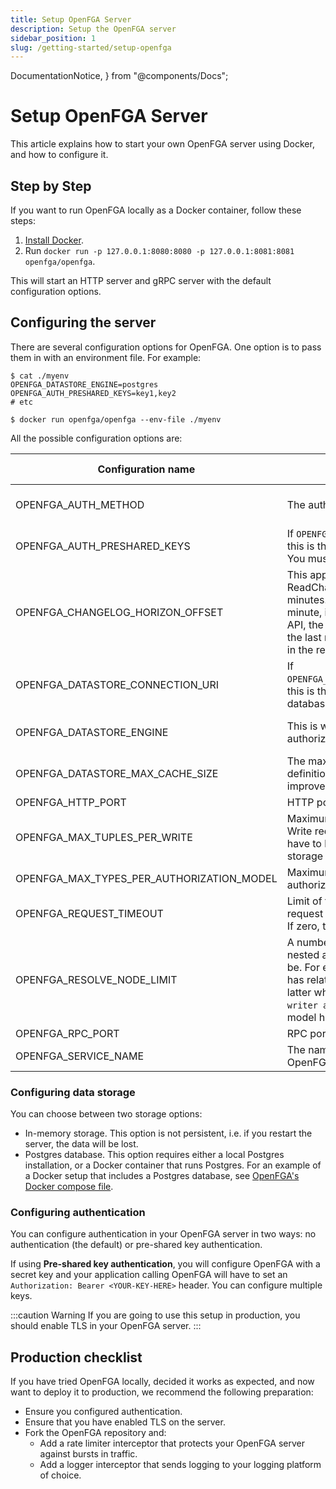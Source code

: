 ```yaml
---
title: Setup OpenFGA Server
description: Setup the OpenFGA server
sidebar_position: 1
slug: /getting-started/setup-openfga
---
```


  DocumentationNotice,
} from "@components/Docs";

# Setup OpenFGA Server

<DocumentationNotice />

This article explains how to start your own OpenFGA server using Docker, and how to configure it.

## Step by Step

If you want to run OpenFGA locally as a Docker container, follow these steps:

1. [Install Docker](https://docs.docker.com/get-docker/).
2. Run `docker run -p 127.0.0.1:8080:8080 -p 127.0.0.1:8081:8081 openfga/openfga`.

This will start an HTTP server and gRPC server with the default configuration options.

## Configuring the server

There are several configuration options for OpenFGA. One option is to pass them in with an environment file. For example:

```
$ cat ./myenv
OPENFGA_DATASTORE_ENGINE=postgres
OPENFGA_AUTH_PRESHARED_KEYS=key1,key2
# etc

$ docker run openfga/openfga --env-file ./myenv
```

All the possible configuration options are:

| Configuration name                        | Description                                                                                                                                                                                                                                      | Required | Type                     | Default value | Example                                            |
|-------------------------------------------|--------------------------------------------------------------------------------------------------------------------------------------------------------------------------------------------------------------------------------------------------|----------|--------------------------|---------------|----------------------------------------------------|
| OPENFGA_AUTH_METHOD                       | The authentication method chosen.                                                                                                                                                                                                                | No       | enum: [none, preshared]  | none          |                                                    |
| OPENFGA_AUTH_PRESHARED_KEYS               | If `OPENFGA_AUTH_METHOD=preshared`, this is the array of accepted keys. You must specify at least one.                                                                                                                                           | No       | array of string          |               | `key1,key2`                                        |
| OPENFGA_CHANGELOG_HORIZON_OFFSET          | This applies only to the ReadChanges API. It's a duration in minutes. For example, if set to 1 minute, if you call the ReadChanges API, the changes that occurred in the last minute will not be included in the response.                       | No       | number                   | 0             |                                                    |
| OPENFGA_DATASTORE_CONNECTION_URI          | If `OPENFGA_DATASTORE_ENGINE=postgres`, this is the connection URI to the database.                                                                                                                                                              | No       | string                   |               | `postgres://user:password@localhost:5432/database` |
| OPENFGA_DATASTORE_ENGINE                  | This is where your data (tuples, authorization models, etc.) will live.                                                                                                                                                                          | No       | enum: [memory, postgres] | memory        |                                                    |
| OPENFGA_DATASTORE_MAX_CACHE_SIZE          | The maximum number of type definitions to store in a cache. This improves the latency of some APIs.                                                                                                                                              | No       | number                   | 100000        |                                                    |
| OPENFGA_HTTP_PORT                         | HTTP port where OpenFGA will run.                                                                                                                                                                                                                | No       | number                   | 8080          |                                                    |
| OPENFGA_MAX_TUPLES_PER_WRITE              | Maximum number of tuples that a Write request can accept. This may have to be set depending on your storage choice.                                                                                                                              | No       | number                   | 100           |                                                    |
| OPENFGA_MAX_TYPES_PER_AUTHORIZATION_MODEL | Maximum number of types that an authorization model can have.                                                                                                                                                                                    | No       | number                   | 100           |                                                    |
| OPENFGA_REQUEST_TIMEOUT                   | Limit of time, in seconds, that a request can take before it times out. If zero, there is no timeout.                                                                                                                                            | No       | string                   | 0s            |                                                    |
| OPENFGA_RESOLVE_NODE_LIMIT                | A number that indicates how deeply nested an authorization model can be. For example, if a type `document` has relations `reader` and `writer`, the latter which is defined as `define writer as reader`, this authorization model has 2 levels. | No       | number                   | 25            |                                                    |
| OPENFGA_RPC_PORT                          | RPC port where OpenFGA will run.                                                                                                                                                                                                                 | No       | number                   | 8081          |                                                    |
| OPENFGA_SERVICE_NAME                      | The name you want to give to your OpenFGA server.                                                                                                                                                                                                | No       | string                   | openfga       |                                                    |

### Configuring data storage

You can choose between two storage options:

- In-memory storage. This option is not persistent, i.e. if you restart the server, the data will be lost.
- Postgres database. This option requires either a local Postgres installation, or a Docker container that runs Postgres. For an example of a Docker setup that includes a Postgres database, see [OpenFGA's Docker compose file](https://github.com/openfga/openfga/blob/main/docker-compose.yaml).

### Configuring authentication

You can configure authentication in your OpenFGA server in two ways: no authentication (the default) or pre-shared key authentication.

If using **Pre-shared key authentication**, you will configure OpenFGA with a secret key and your application calling OpenFGA will have to set an `Authorization: Bearer <YOUR-KEY-HERE>` header. You can configure multiple keys.

:::caution Warning
If you are going to use this setup in production, you should enable TLS in your OpenFGA server.
:::

## Production checklist

If you have tried OpenFGA locally, decided it works as expected, and now want to deploy it to production, we recommend the following preparation:

- Ensure you configured authentication.
- Ensure that you have enabled TLS on the server.
- Fork the OpenFGA repository and:
    - Add a rate limiter interceptor that protects your OpenFGA server against bursts in traffic.
    - Add a logger interceptor that sends logging to your logging platform of choice.
